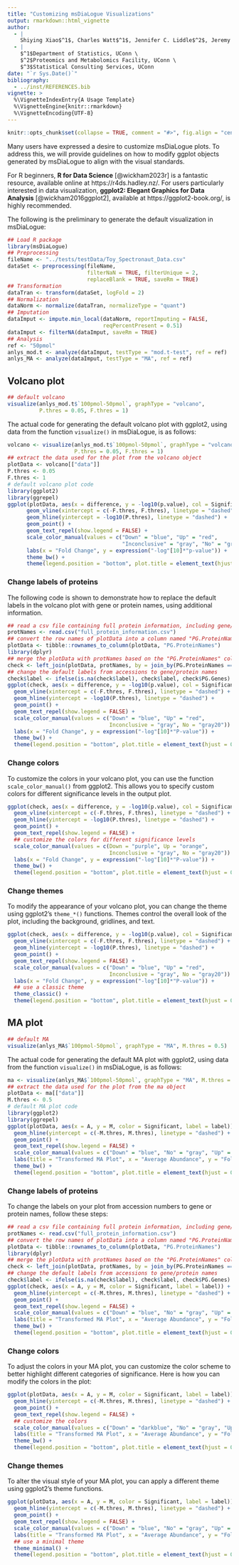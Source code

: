 ```yaml
---
title: "Customizing msDiaLogue Visualizations"
output: rmarkdown::html_vignette
author: 
  - |
    Shiying Xiao$^1$, Charles Watt$^1$, Jennifer C. Liddle$^2$, Jeremy L. Balsbaugh$^2$, Timothy E. Moore$^3$
  - |
    $^1$Department of Statistics, UConn \
    $^2$Proteomics and Metabolomics Facility, UConn \
    $^3$Statistical Consulting Services, UConn
date: "`r Sys.Date()`"
bibliography:
  - ../inst/REFERENCES.bib
vignette: >
  %\VignetteIndexEntry{A Usage Template}
  %\VignetteEngine{knitr::rmarkdown}
  %\VignetteEncoding{UTF-8}
---
```


```r
knitr::opts_chunk$set(collapse = TRUE, comment = "#>", fig.align = "center")
```


Many users have expressed a desire to customize msDiaLogue plots. To address
this, we will provide guidelines on how to modify ggplot objects generated by
msDiaLogue to align with the visual standards.

For R beginners, **R for Data Science** [@wickham2023r] is a fantastic resource,
available online at https://r4ds.hadley.nz/. For users particularly interested
in data visualization, **ggplot2: Elegant Graphics for Data Analysis** [@wickham2016ggplot2],
available at https://ggplot2-book.org/, is highly recommended.

The following is the preliminary to generate the default visualization in
msDiaLogue:

```r
## Load R package
library(msDiaLogue)
## Preprocessing
fileName <- "../tests/testData/Toy_Spectronaut_Data.csv"
dataSet <- preprocessing(fileName,
                         filterNaN = TRUE, filterUnique = 2,
                         replaceBlank = TRUE, saveRm = TRUE)
## Transformation
dataTran <- transform(dataSet, logFold = 2)
## Normalization
dataNorm <- normalize(dataTran, normalizeType = "quant")
## Imputation
dataImput <- impute.min_local(dataNorm, reportImputing = FALSE,
                              reqPercentPresent = 0.51)
dataImput <- filterNA(dataImput, saveRm = TRUE)
## Analysis
ref <- "50pmol"
anlys_mod.t <- analyze(dataImput, testType = "mod.t-test", ref = ref)
anlys_MA <- analyze(dataImput, testType = "MA", ref = ref)
```


## Volcano plot

```r
## default volcano
visualize(anlys_mod.t$`100pmol-50pmol`, graphType = "volcano",
          P.thres = 0.05, F.thres = 1)
```

The actual code for generating the default volcano plot with ggplot2, using data
from the function `visualize()` in msDiaLogue, is as follows:

```r
volcano <- visualize(anlys_mod.t$`100pmol-50pmol`, graphType = "volcano",
                     P.thres = 0.05, F.thres = 1)
## extract the data used for the plot from the volcano object
plotData <- volcano[["data"]]
P.thres <- 0.05
F.thres <- 1
# default volcano plot code
library(ggplot2)
library(ggrepel)
ggplot(plotData, aes(x = difference, y = -log10(p.value), col = Significant, label = label)) +
      geom_vline(xintercept = c(-F.thres, F.thres), linetype = "dashed") +
      geom_hline(yintercept = -log10(P.thres), linetype = "dashed") +
      geom_point() +
      geom_text_repel(show.legend = FALSE) +
      scale_color_manual(values = c("Down" = "blue", "Up" = "red",
                                    "Inconclusive" = "gray", "No" = "gray20")) +
      labs(x = "Fold Change", y = expression("-log"[10]*"p-value")) +
      theme_bw() +
      theme(legend.position = "bottom", plot.title = element_text(hjust = 0.5))
```


### Change labels of proteins

The following code is shown to demonstrate how to replace the default labels in
the volcano plot with gene or protein names, using additional information.

```r
## read a csv file containing full protein information, including gene/protein names
protNames <- read.csv("full_protein_information.csv")
## convert the row names of plotData into a column named "PG.ProteinNames"
plotData <- tibble::rownames_to_column(plotData, "PG.ProteinNames")
library(dplyr)
## merge the plotData with protNames based on the "PG.ProteinNames" column
check <- left_join(plotData, protNames, by = join_by(PG.ProteinNames == PG.ProteinNames))
## change the default labels from accessions to gene/protein names
check$label <- ifelse(is.na(check$label), check$label, check$PG.Genes)
ggplot(check, aes(x = difference, y = -log10(p.value), col = Significant, label = label)) +
  geom_vline(xintercept = c(-F.thres, F.thres), linetype = "dashed") +
  geom_hline(yintercept = -log10(P.thres), linetype = "dashed") +
  geom_point() +
  geom_text_repel(show.legend = FALSE) +
  scale_color_manual(values = c("Down" = "blue", "Up" = "red",
                                Inconclusive = "gray", No = "gray20")) +
  labs(x = "Fold Change", y = expression("-log"[10]*"P-value")) +
  theme_bw() +
  theme(legend.position = "bottom", plot.title = element_text(hjust = 0.5))
```


### Change colors

To customize the colors in your volcano plot, you can use the function
`scale_color_manual()` from ggplot2. This allows you to specify custom colors for
different significance levels in the output plot.

```r
ggplot(check, aes(x = difference, y = -log10(p.value), col = Significant, label = label)) +
  geom_vline(xintercept = c(-F.thres, F.thres), linetype = "dashed") +
  geom_hline(yintercept = -log10(P.thres), linetype = "dashed") +
  geom_point() +
  geom_text_repel(show.legend = FALSE) +
  ## customize the colors for different significance levels
  scale_color_manual(values = c(Down = "purple", Up = "orange",
                                Inconclusive = "gray", No = "gray20")) +
  labs(x = "Fold Change", y = expression("-log"[10]*"P-value")) +
  theme_bw() +
  theme(legend.position = "bottom", plot.title = element_text(hjust = 0.5))
```


### Change themes

To modify the appearance of your volcano plot, you can change the theme using ggplot2's
`theme_*()` functions. Themes control the overall look of the plot, including the
background, gridlines, and text.

```r
ggplot(check, aes(x = difference, y = -log10(p.value), col = Significant, label = label)) +
  geom_vline(xintercept = c(-F.thres, F.thres), linetype = "dashed") +
  geom_hline(yintercept = -log10(P.thres), linetype = "dashed") +
  geom_point() +
  geom_text_repel(show.legend = FALSE) +
  scale_color_manual(values = c("Down" = "blue", "Up" = "red",
                                Inconclusive = "gray", No = "gray20")) +
  labs(x = "Fold Change", y = expression("-log"[10]*"P-value")) +
  ## use a classic theme
  theme_classic() +
  theme(legend.position = "bottom", plot.title = element_text(hjust = 0.5))
```


## MA plot

```r
## default MA
visualize(anlys_MA$`100pmol-50pmol`, graphType = "MA", M.thres = 0.5)
```

The actual code for generating the default MA plot with ggplot2, using data from
the function `visualize()` in msDiaLogue, is as follows:

```r
ma <- visualize(anlys_MA$`100pmol-50pmol`, graphType = "MA", M.thres = 0.5)
## extract the data used for the plot from the ma object
plotData <- ma[["data"]]
M.thres <- 0.5
# default MA plot code
library(ggplot2)
library(ggrepel)
ggplot(plotData, aes(x = A, y = M, color = Significant, label = label)) +
  geom_hline(yintercept = c(-M.thres, M.thres), linetype = "dashed") +
  geom_point() +
  geom_text_repel(show.legend = FALSE) +
  scale_color_manual(values = c("Down" = "blue", "No" = "gray", "Up" = "red")) +
  labs(title = "Transformed MA Plot", x = "Average Abundance", y = "Fold Change") +
  theme_bw() +
  theme(legend.position = "bottom", plot.title = element_text(hjust = 0.5))
```


### Change labels of proteins

To change the labels on your plot from accession numbers to gene or protein
names, follow these steps:

```r
## read a csv file containing full protein information, including gene/protein names
protNames <- read.csv("full_protein_information.csv")
## convert the row names of plotData into a column named "PG.ProteinNames"
plotData <- tibble::rownames_to_column(plotData, "PG.ProteinNames")
library(dplyr)
## merge the plotData with protNames based on the "PG.ProteinNames" column
check <- left_join(plotData, protNames, by = join_by(PG.ProteinNames == PG.ProteinNames))
## change the default labels from accessions to gene/protein names
check$label <- ifelse(is.na(check$label), check$label, check$PG.Genes)
ggplot(check, aes(x = A, y = M, color = Significant, label = label)) +
  geom_hline(yintercept = c(-M.thres, M.thres), linetype = "dashed") +
  geom_point() +
  geom_text_repel(show.legend = FALSE) +
  scale_color_manual(values = c("Down" = "blue", "No" = "gray", "Up" = "red")) +
  labs(title = "Transformed MA Plot", x = "Average Abundance", y = "Fold Change") +
  theme_bw() +
  theme(legend.position = "bottom", plot.title = element_text(hjust = 0.5))
```


### Change colors

To adjust the colors in your MA plot, you can customize the color scheme to better
highlight different categories of significance. Here is how you can modify the colors
in the plot:

```r
ggplot(plotData, aes(x = A, y = M, color = Significant, label = label)) +
  geom_hline(yintercept = c(-M.thres, M.thres), linetype = "dashed") +
  geom_point() +
  geom_text_repel(show.legend = FALSE) +
  ## customize the colors
  scale_color_manual(values = c("Down" = "darkblue", "No" = "gray", "Up" = "orange")) +
  labs(title = "Transformed MA Plot", x = "Average Abundance", y = "Fold Change") +
  theme_bw() +
  theme(legend.position = "bottom", plot.title = element_text(hjust = 0.5))
```


### Change themes

To alter the visual style of your MA plot, you can apply a different theme using ggplot2's
theme functions.

```r
ggplot(plotData, aes(x = A, y = M, color = Significant, label = label)) +
  geom_hline(yintercept = c(-M.thres, M.thres), linetype = "dashed") +
  geom_point() +
  geom_text_repel(show.legend = FALSE) +
  scale_color_manual(values = c("Down" = "blue", "No" = "gray", "Up" = "red")) +
  labs(title = "Transformed MA Plot", x = "Average Abundance", y = "Fold Change") +
  ## use a minimal theme
  theme_minimal() +
  theme(legend.position = "bottom", plot.title = element_text(hjust = 0.5))
```
